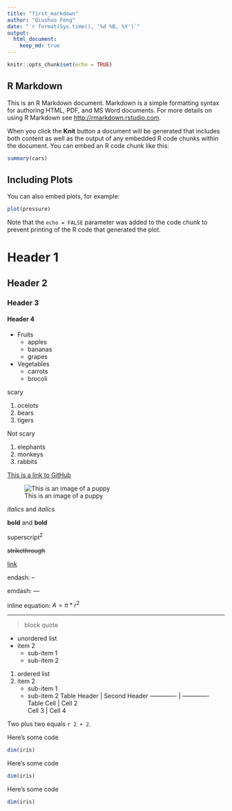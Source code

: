 ```yaml
---
title: "first_markdown"
author: "Qiushuo Feng"
date: "`r format(Sys.time(), '%d %B, %Y')`"
output:
  html_document:
    keep_md: true
---
```


```r
knitr::opts_chunk$set(echo = TRUE)
```

## R Markdown

This is an R Markdown document. Markdown is a simple formatting syntax for authoring HTML, PDF, and MS Word documents. For more details on using R Markdown see <http://rmarkdown.rstudio.com>.

When you click the **Knit** button a document will be generated that includes both content as well as the output of any embedded R code chunks within the document. You can embed an R code chunk like this:

```r
summary(cars)
```

## Including Plots

You can also embed plots, for example:

```r
plot(pressure)
```

Note that the `echo = FALSE` parameter was added to the code chunk to prevent printing of the R code that generated the plot.

# Header 1
## Header 2
### Header 3
#### Header 4

* Fruits
    * apples
    * bananas
    * grapes
* Vegetables
    * carrots
    * brocoli

scary

1. ocelots
1. bears
1. tigers

Not scary

1. elephants
2. monkeys
3. rabbits

[This is a link to GitHub](https://github.com/)

![This is an image of a puppy](http://cdn2-www.dogtime.com/assets/uploads/gallery/30-impossibly-cute-puppies/impossibly-cute-puppy-8.jpg)

*italics* and _italics_ 

**bold** and __bold__

superscript^2^

~~strikethrough~~ 

[link](www.rstudio.com) 

endash: --  

emdash: ---   

inline equation: $A = \pi*r^{2}$ 

***

> block quote

* unordered list 
* item 2 
    + sub-item 1 
    + sub-item 2 
1. ordered list 
2. item 2 
    + sub-item 1 
    + sub-item 2 
Table Header  | Second Header 
------------- | ------------- 
Table Cell    | Cell 2        
Cell 3        | Cell 4        

Two plus two 
equals `r 2 + 2`.

Here’s some code 
```r
dim(iris) 
```

Here’s some code 
```r
dim(iris)
```


Here’s some code 
```r
dim(iris)
```